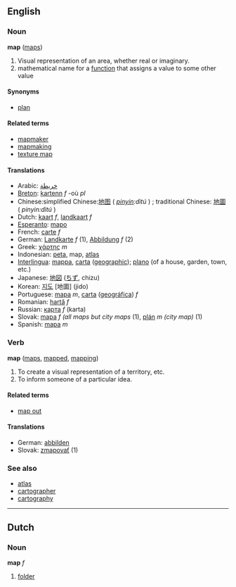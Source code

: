 ==English==
===Noun===
'''map''' ([[maps]])

# Visual representation of an area, whether real or imaginary.
# mathematical name for a [[function]] that assigns a value to some other value

====Synonyms====
*[[plan]]

====Related terms====
*[[mapmaker]]
*[[mapmaking]]
*[[texture map]]

====Translations====
*Arabic: [[خريطة]]
*[[Breton]]: [[kartenn]] ''f'' -où ''pl''
*Chinese:simplified Chinese:[[地图]] ( ''[[pinyin]]:dìtú'' ) ; traditional Chinese: [[地圖]] ( ''pinyin:dìtú'' ) 
*Dutch: [[kaart]] ''f'', [[landkaart]] ''f''
*[[Esperanto]]: [[mapo]]
*French: [[carte]] ''f''
*German: [[Landkarte]] ''f'' (1), [[Abbildung]] ''f'' (2)
*Greek: [[χάρτης]] ''m''
*Indonesian: [[peta]], map, [[atlas]]
*[[Interlingua]]: [[mappa]], [[carta]] ([[carta geographic|geographic]]); [[plano]] (of a house, garden, town, etc.)
*Japanese: [[地図]] ([[ちず]], chizu)
*Korean: [[지도]] [地圖] (jido)
*Portuguese: [[mapa]] ''m'', [[carta]] ([[carta geográfica|geográfica]]) ''f''
*Romanian: [[hartă]] ''f''
*Russian: [[карта]] ''f'' (karta)
*Slovak: [[mapa]] ''f (all maps but city maps'' (1), [[plán]] ''m (city map)'' (1)
*Spanish: [[mapa]] ''m''

===Verb===
'''map''' ([[maps]], [[mapped]], [[mapping]])

# To create a visual representation of a territory, etc.
# To inform someone of a particular idea.

====Related terms====
*[[map out]]

====Translations====
*German: [[abbilden]]
*Slovak: [[zmapovať]] (1)

===See also===
*[[atlas]]
*[[cartographer]]
*[[cartography]]

----
==Dutch==
===Noun===
'''map''' ''f''

#[[folder]]